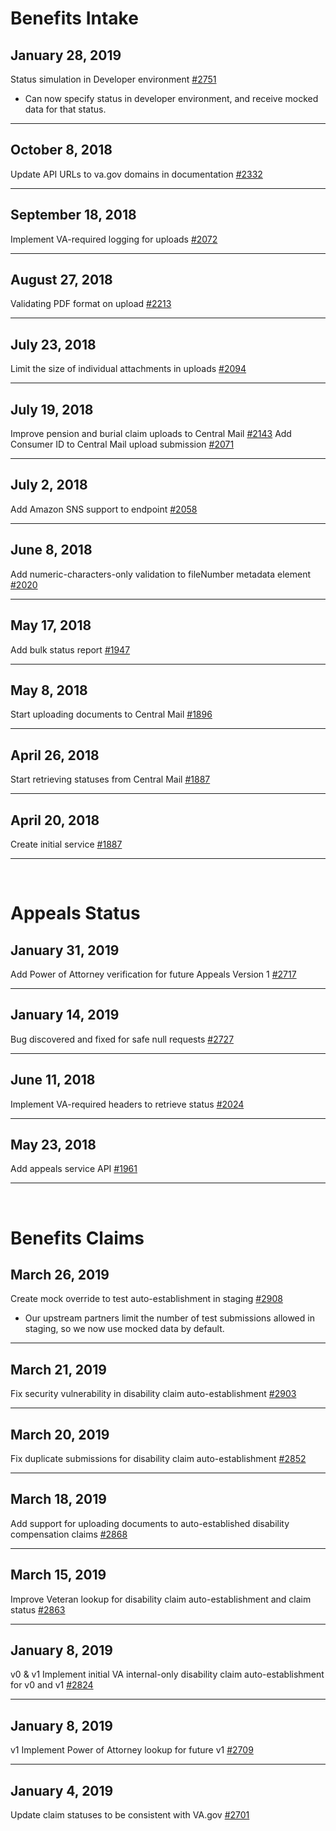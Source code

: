 <div id="benefits" />

# Benefits Intake

## January 28, 2019
Status simulation in Developer environment [#2751](https://github.com/department-of-veterans-affairs/vets-api/pull/2751)
- Can now specify status in developer environment, and receive mocked data for that status. 

---

## October 8, 2018
Update API URLs to va.gov domains in documentation [#2332](https://github.com/department-of-veterans-affairs/vets-api/pull/2332)

---

## September 18, 2018
Implement VA-required logging for uploads [#2072](https://github.com/department-of-veterans-affairs/vets-api/pull/2072)

---

## August 27, 2018
Validating PDF format on upload [#2213](https://github.com/department-of-veterans-affairs/vets-api/pull/2213)

---

## July 23, 2018
Limit the size of individual attachments in uploads [#2094](https://github.com/department-of-veterans-affairs/vets-api/pull/2094)

---

## July 19, 2018
Improve pension and burial claim uploads to Central Mail [#2143](https://github.com/department-of-veterans-affairs/vets-api/pull/2143)
Add Consumer ID to Central Mail upload submission [#2071](https://github.com/department-of-veterans-affairs/vets-api/pull/2071)

---

## July 2, 2018
Add Amazon SNS support to endpoint [#2058](https://github.com/department-of-veterans-affairs/vets-api/pull/2058)

---

## June 8, 2018
Add numeric-characters-only validation to fileNumber metadata element [#2020](https://github.com/department-of-veterans-affairs/vets-api/pull/2020)

---

## May 17, 2018
Add bulk status report [#1947](https://github.com/department-of-veterans-affairs/vets-api/pull/1947)

---

## May 8, 2018
Start uploading documents to Central Mail [#1896](https://github.com/department-of-veterans-affairs/vets-api/pull/1896)

---

## April 26, 2018
Start retrieving statuses from Central Mail [#1887](https://github.com/department-of-veterans-affairs/vets-api/pull/1887)

---

## April 20, 2018 
Create initial service [#1887](https://github.com/department-of-veterans-affairs/vets-api/pull/1887)

---

<br />
<div id="appeals" />

# Appeals Status

## January 31, 2019
Add Power of Attorney verification for future Appeals Version 1 [#2717](https://github.com/department-of-veterans-affairs/vets-api/pull/2717)

---

## January 14, 2019
Bug discovered and fixed for safe null requests [#2727](https://github.com/department-of-veterans-affairs/vets-api/pull/2727)

---

## June 11, 2018
Implement VA-required headers to retrieve status [#2024](https://github.com/department-of-veterans-affairs/vets-api/pull/2024)

---

## May 23, 2018
Add appeals service API [#1961](https://github.com/department-of-veterans-affairs/vets-api/pull/1961)

---

<br />
<div id="claims" />

# Benefits Claims

## March 26, 2019
Create mock override to test auto-establishment in staging [#2908](https://github.com/department-of-veterans-affairs/vets-api/pull/2908)
- Our upstream partners limit the number of test submissions allowed in staging, so we now use mocked data by default.

---

## March 21, 2019
Fix security vulnerability in disability claim auto-establishment [#2903](https://github.com/department-of-veterans-affairs/vets-api/pull/2903)

---

## March 20, 2019
Fix duplicate submissions for disability claim auto-establishment [#2852](https://github.com/department-of-veterans-affairs/vets-api/pull/2852)

---

## March 18, 2019
Add support for uploading documents to auto-established disability compensation claims [#2868](https://github.com/department-of-veterans-affairs/vets-api/pull/2868)

---

## March 15, 2019
Improve Veteran lookup for disability claim auto-establishment and claim status [#2863](https://github.com/department-of-veterans-affairs/vets-api/pull/2863)

---

## January 8, 2019
v0 & v1 
Implement initial VA internal-only disability claim auto-establishment for v0 and v1 [#2824](https://github.com/department-of-veterans-affairs/vets-api/pull/2824)

---

## January 8, 2019
v1
Implement Power of Attorney lookup for future v1 [#2709](https://github.com/department-of-veterans-affairs/vets-api/pull/2709)

---

## January 4, 2019
Update claim statuses to be consistent with VA.gov [#2701](https://github.com/department-of-veterans-affairs/vets-api/pull/2701)
